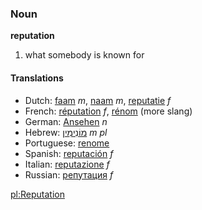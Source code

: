 ===Noun===
'''reputation'''

# what somebody is known for

====Translations====
*Dutch: [[faam]] ''m'', [[naam]] ''m'', [[reputatie]] ''f''
*French: [[réputation]] ''f'', [[rénom]] (more slang)
*German: [[Ansehen]] ''n''
*Hebrew: [[מונימין|מוֹנִימִין]] ''m pl''
*Portuguese: [[renome]]
*Spanish: [[reputación]] ''f''
*Italian: [[reputazione]] ''f''
*Russian: [[репутация]] ''f''

[[pl:Reputation]]